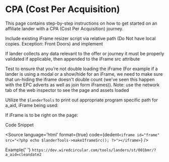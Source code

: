 

<Meta title="Journey/CPA/Overview" />

<style>{`
  .subheading {
    --mediumdark: '#999999';
    font-weight: 900;
    font-size: 13px;
    color: #999;
    letter-spacing: 6px;
    line-height: 24px;
    text-transform: uppercase;
    margin-bottom: 12px;
    margin-top: 40px;
  }

  .link-list {
    display: grid;
    grid-template-columns: 1fr;
    grid-template-rows: 1fr 1fr;
    row-gap: 10px;
  }

  @media (min-width: 620px) {
    .link-list {
      row-gap: 20px;
      column-gap: 20px;
      grid-template-columns: 1fr 1fr;
    }
  }

  @media all and (-ms-high-contrast:none) {
  .link-list {
      display: -ms-grid;
      -ms-grid-columns: 1fr 1fr;
      -ms-grid-rows: 1fr 1fr;
    }
  }

  .link-item {
    display: block;
    padding: 20px 30px 20px 15px;
    border: 1px solid #00000010;
    border-radius: 5px;
    transition: background 150ms ease-out, border 150ms ease-out, transform 150ms ease-out;
    color: #333333;
    display: flex;
    align-items: flex-start;
  }

  .link-item:hover {
    border-color: #1EA7FD50;
    transform: translate3d(0, -3px, 0);
    box-shadow: rgba(0, 0, 0, 0.08) 0 3px 10px 0;
  }

  .link-item:active {
    border-color: #1EA7FD;
    transform: translate3d(0, 0, 0);
  }

  .link-item strong {
    font-weight: 700;
    display: block;
    margin-bottom: 2px;
  }
  
  .link-item img {
    height: 40px;
    width: 40px;
    margin-right: 15px;
    flex: none;
  }

  .link-item span {
    font-size: 14px;
    line-height: 20px;
  }

  .tip {
    display: inline-block;
    border-radius: 1em;
    font-size: 11px;
    line-height: 12px;
    font-weight: 700;
    background: #E7FDD8;
    color: #66BF3C;
    padding: 4px 12px;
    margin-right: 10px;
    vertical-align: top;
  }

  .tip-wrapper {
    font-size: 13px;
    line-height: 20px;
    margin-top: 40px;
    margin-bottom: 40px;
  }

  .tip-wrapper code {
    font-size: 12px;
    display: inline-block;
  }

  
`}</style>

# CPA (Cost Per Acquisition)

This page contains step-by-step instructions on how to get started on an affiliate lander with a CPA (Cost Per Acquisition) journey.

Include existing iFrame resizer script via relative path (Do Not have local copies. Exception: Front Doors) and implement

If lander collects any data relevant to the offer or journey it must be properly validated if applicable, then appended to the iFrame src attribute

Test to ensure that you’re not double loading the iFrame (For example if a lander is using a modal or a show/hide for an iFrame, we need to make sure that un-hiding the iframe doesn't double count (we've seen this happen with the EPC adverts as well as join form iFrames)). Note: use the network tab of the web inspector to see the page and assets loaded

Utilize the `$landerTools` to print out appropriate program specific path for a_aid, iFrame being used:

If iFrame is to be right on the page:

<div className="subheading">Code Snippet</div>

<Source
    language='html'
    format={true}
    code={dedent`
     <iframe id="frame" src="<?php echo $landerTools->makeIframeSrc(); ?>"></iframe>
  `}
/>

<div className="tip-wrapper">
    <span className="tip">Example</span>{' '}
    <code>https://dev.wiredcircular.com/tools/landers/st/001bmr/?a_aid=cleandate2</code>
</div>